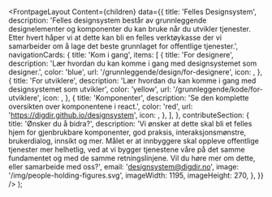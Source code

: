 
<Meta
  title='Velkommen'
  description='Velkommen til Felles designsystem. Her vil du finne grunnleggende designelementer og komponenter du kan bruke når du utvikler tjenester'
/>

  <FrontpageLayout
    Content={children}
    data={{
      title: 'Felles Designsystem',
      description:
        'Felles designsystem består av grunnleggende designelementer og komponenter du kan bruke når du utvikler tjenester. Etter hvert håper vi at dette kan bli en felles verktøykasse der vi samarbeider om å lage det beste grunnlaget for offentlige tjenester.',
      navigationCards: {
        title: 'Kom i gang',
        items: [
          {
            title: 'For designere',
            description:
              'Lær hvordan du kan komme i gang med designsystemet som designer.',
            color: 'blue',
            url: '/grunnleggende/design/for-designere',
            icon: <Picture fontSize={28} />,
          },
          {
            title: 'For utviklere',
            description:
              'Lær hvordan du kan komme i gang med designsystemet som utvikler',
            color: 'yellow',
            url: '/grunnleggende/kode/for-utviklere',
            icon: <Wrench fontSize={28} />,
          },
          {
            title: 'Komponenter',
            description:
              'Se den komplette oversikten over komponentene i react.',
            color: 'red',
            url: 'https://digdir.github.io/designsystem',
            icon: <SystemFilled fontSize={25} />,
          },
        ],
      },
      contributeSection: {
        title: 'Ønsker du å bidra?',
        description:
          'Vi ønsker at dette skal bli et felles hjem for gjenbrukbare komponenter, god praksis, interaksjonsmønstre, brukerdialog, innsikt og mer. Målet er at innbyggere skal oppleve offentlige tjenester mer helhetlig, ved at vi bygger tjenestene våre på det samme fundamentet og med de samme retningslinjene. Vil du høre mer om dette, eller samarbeide med oss?',
        email: 'designsystem@digdir.no',
        image: '/img/people-holding-figures.svg',
        imageWidth: 1195,
        imageHeight: 270,
      },
    }}
  />
);
